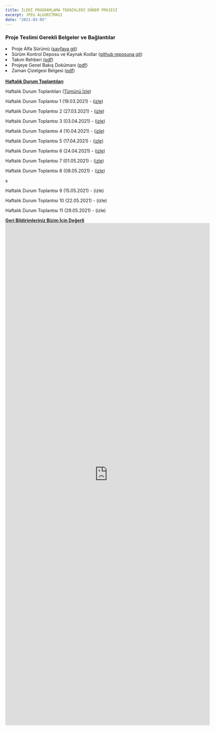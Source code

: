 ```yaml
---
title: İLERİ PROGRAMLAMA TEKNİKLERİ DÖNEM PROJESİ
excerpt: JPEG ALGORİTMASI
date: "2021-03-05"
---
```


### Proje Teslimi Gerekli Belgeler ve Bağlantılar

<div className="site-4xl-container">

  <li>Proje Alfa Sürümü (<a href="https://jpeg-algorithm.vercel.app/" target="_blank">sayfaya git</a>) </li>
  <li>Sürüm Kontrol Deposu ve Kaynak Kodlar (<a href="https://github.com/ilkerylmaz/JPEG_algorithm" target="_blank">github
    reposuna git</a>)</li>

  <li>Takım Rehberi (<a href="" target="_blank">pdf</a>)</li>
  <li>Projeye Genel Bakış Dokümanı (<a href="" target="_blank">pdf</a>)</li>
  <li>Zaman Çizelgesi Belgesi (<a
    href="https://drive.google.com/file/d/1IKxAS8hcZ9MjHSBEKSS5YVhc-hqpzvJP/view?usp=sharing" target="_blank">pdf</a>)
  </li>

</div>

<br />
<strong>
  <u>Haftalık Durum Toplantıları</u>
</strong>

<div className="site-4xl-container text-blue-400">


  <p>Haftalık Durum Toplantıları (<a href="https://www.youtube.com/playlist?list=PLf62ntDK8WLkrjEhzPjJJ2WShpx6SmP3s"
                                     target="_blank">Tümünü İzle</a>)
  </p>

  <p>Haftalık Durum Toplantısı 1 (19.03.2021) - (<a href="https://www.youtube.com/watch?v=jSeorhIIThE"
                                                    target="_blank">izle</a>)
  </p>

  <p>Haftalık Durum Toplantısı 2 (27.03.2021) - (<a href="https://www.youtube.com/watch?v=My72eH5JybM"
                                                    target="_blank">izle</a>)
  </p>

  <p>Haftalık Durum Toplantısı 3 (03.04.2021) - (<a href="https://www.youtube.com/watch?v=BdOJhUW3lp0"
                                                    target="_blank">izle</a>)
  </p>

  <p>Haftalık Durum Toplantısı 4 (10.04.2021) - (<a href="https://www.youtube.com/watch?v=dXjt7DlZtSo"
                                                    target="_blank">izle</a>)
  </p>

  <p>Haftalık Durum Toplantısı 5 (17.04.2021) - (<a href="https://www.youtube.com/watch?v=kOSP_4OJUn0"
                                                    target="_blank">izle</a>)
  </p>

  <p>Haftalık Durum Toplantısı 6 (24.04.2021) - (<a href="https://www.youtube.com/watch?v=4-GnuoRHMMY"
                                                    target="_blank">izle</a>)
  </p>


  <p>Haftalık Durum Toplantısı 7 (01.05.2021) - (<a href="https://www.youtube.com/watch?v=wbo9m9bQrPc"
                                                    target="_blank">izle</a>)
  </p>

  <p>Haftalık Durum Toplantısı 8 (08.05.2021) - (<a href="https://www.youtube.com/watch?v=PQhCTZHPX5M"
                                                    target="_blank">izle</a>)
  </p>s

  <p>Haftalık Durum Toplantısı 9 (15.05.2021) - (izle)
  </p>

  <p> Haftalık Durum Toplantısı 10 (22.05.2021) - (izle)
  </p>

  <p> Haftalık Durum Toplantısı 11 (29.05.2021) - (izle)
  </p>



</div>

<strong>
  <u>Geri Bildirimleriniz Bizim İçin Değerli</u>
</strong>

<iframe
  src="https://docs.google.com/forms/d/e/1FAIpQLSeQCZnexpJ17atO4utrcwYDni7LyOmRfzGB6cAA0nHUsRMl6A/viewform?embedded=true"
  width="640" height="1569" frameborder="0" marginheight="0" marginwidth="0">Yükleniyor…</iframe>
